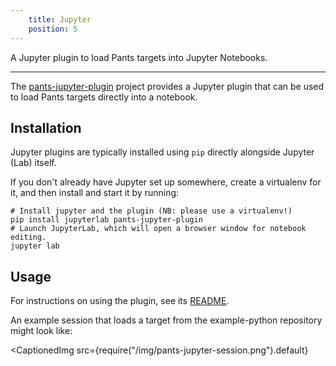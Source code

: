 ```yaml
---
    title: Jupyter
    position: 5
---
```


A Jupyter plugin to load Pants targets into Jupyter Notebooks.

---

The [pants-jupyter-plugin](https://github.com/pantsbuild/pants-jupyter-plugin/) project provides a Jupyter plugin that can be used to load Pants targets directly into a notebook.

## Installation

Jupyter plugins are typically installed using `pip` directly alongside Jupyter (Lab) itself.

If you don't already have Jupyter set up somewhere, create a virtualenv for it, and then install and start it by running:

```shell title="shell"
# Install jupyter and the plugin (NB: please use a virtualenv!)
pip install jupyterlab pants-jupyter-plugin
# Launch JupyterLab, which will open a browser window for notebook editing.
jupyter lab
```

## Usage

For instructions on using the plugin, see its [README](https://github.com/pantsbuild/pants-jupyter-plugin/blob/main/README.md).

An example session that loads a target from the example-python repository might look like:

<CaptionedImg
  src={require("/img/pants-jupyter-session.png").default}
></CaptionedImg>
